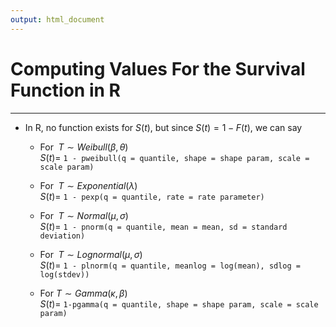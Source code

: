 ```yaml
---
output: html_document
---
```


# Computing Values For the Survival Function in R

<hr/>

- In R, no function exists for $S(t)$, but since $S(t)=1-F(t)$, we can say 

    + For $\;T \sim Weibull(\beta,\theta)$<br>$S(t)=$ `1 - pweibull(q = quantile, shape = shape param, scale = scale param)`

    + For $\;T \sim Exponential(\lambda)$<br>$S(t)=$ `1 - pexp(q = quantile, rate = rate parameter)`

    + For $\;T \sim Normal(\mu,\sigma)$<br>$S(t)=$ `1 - pnorm(q = quantile, mean = mean, sd = standard deviation)`

    + For $\;T \sim Lognormal(\mu,\sigma)$<br>$S(t)=$ `1 - plnorm(q = quantile, meanlog = log(mean), sdlog = log(stdev))`

    + For $T \sim Gamma(\kappa,\beta)$<br>$S(t)=$ `1-pgamma(q = quantile, shape = shape param, scale = scale param)`

